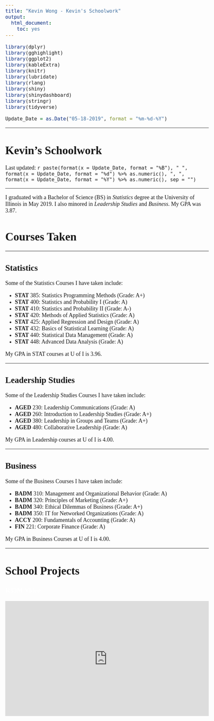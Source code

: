 ```yaml
---
title: "Kevin Wong - Kevin's Schoolwork"
output:
  html_document:
    toc: yes
---
```


```r
library(dplyr)
library(gghighlight)
library(ggplot2)
library(kableExtra)
library(knitr)
library(lubridate)
library(rlang)
library(shiny)
library(shinydashboard)
library(stringr)
library(tidyverse)
```

```r
Update_Date = as.Date("05-18-2019", format = "%m-%d-%Y")
```

<style type="text/css">

.r33m_vid {
   font-family: Tahoma;
   color: white;
}

body, p {
   font-family: "Times New Roman";
   font-size: 18px;
}

.video-container {
  position: relative;
  padding-bottom: 56.25%; /* 16:9 */
  height: 0;
}
.video-container iframe {
  position: absolute;
  top: 0;
  left: 0;
  width: 100%;
  height: 100%;
}

</style>

<script>
function myFunction1() {
  var x = document.getElementById("myDIV1");
  if (x.style.display === "block") {
    x.style.display = "none";
  } else {
    x.style.display = "block";
  }
}

function myFunction2() {
  var x = document.getElementById("myDIV2");
  if (x.style.display === "block") {
    x.style.display = "none";
  } else {
    x.style.display = "block";
  }
}

function myFunction3() {
  var x = document.getElementById("myDIV3");
  if (x.style.display === "block") {
    x.style.display = "none";
  } else {
    x.style.display = "block";
  }
}
</script>

***

<h1>Kevin's Schoolwork</h1>

<p class="last-updated">
Last updated: `r paste(format(x = Update_Date, format = "%B"), " ", format(x = Update_Date, format = "%d") %>% as.numeric(), ", ", format(x = Update_Date, format = "%Y") %>% as.numeric(), sep = "")`
</p>

***

I graduated with a Bachelor of Science (BS) in *Statistics* degree at the University of Illinois in May 2019. I also minored in *Leadership Studies* and *Business*. My GPA was 3.87.

# Courses Taken

***

## Statistics

Some of the Statistics Courses I have taken include:  

- **STAT** 385: Statistics Programming Methods            (Grade: A+)
- **STAT** 400: Statistics and Probability I              (Grade: A)
- **STAT** 410: Statistics and Probability II             (Grade: A-)
- **STAT** 420: Methods of Applied Statistics             (Grade: A)
- **STAT** 425: Applied Regression and Design             (Grade: A)
- **STAT** 432: Basics of Statistical Learning            (Grade: A)
- **STAT** 440: Statistical Data Management               (Grade: A)
- **STAT** 448: Advanced Data Analysis                    (Grade: A)

My GPA in STAT courses at U of I is 3.96.

***

## Leadership Studies
Some of the Leadership Studies Courses I have taken include:  

- **AGED** 230: Leadership Communications            (Grade: A)
- **AGED** 260: Introduction to Leadership Studies   (Grade: A+)
- **AGED** 380: Leadership in Groups and Teams       (Grade: A+)
- **AGED** 480: Collaborative Leadership             (Grade: A)

My GPA in Leadership courses at U of I is 4.00.

***

## Business

Some of the Business Courses I have taken include:  

- **BADM** 310: Management and Organizational Behavior  (Grade: A)
- **BADM** 320: Principles of Marketing                 (Grade: A+)
- **BADM** 340: Ethical Dilemmas of Business            (Grade: A+)
- **BADM** 350: IT for Networked Organizations          (Grade: A)
- **ACCY** 200: Fundamentals of Accounting              (Grade: A)
- **FIN** 221: Corporate Finance                        (Grade: A)

My GPA in Business Courses at U of I is 4.00.

***

# School Projects

<h3 class="r33m_vid">R33M Video</h3>

<div class="video-container">
<iframe src="https://www.youtube.com/embed/SG5-_hInODw" frameborder="0" allow="autoplay; encrypted-media; picture-in-picture" allowfullscreen></iframe>
</div>
























